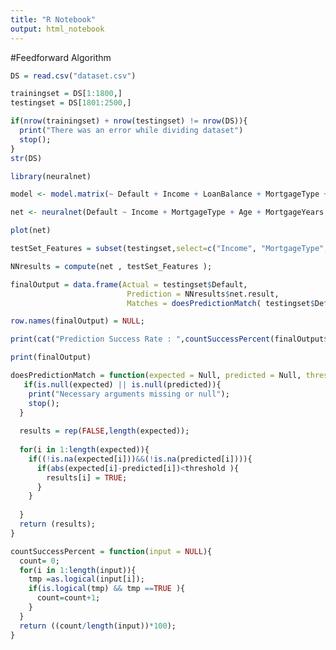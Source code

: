 ```yaml
---
title: "R Notebook"
output: html_notebook
---
```



#Feedforward Algorithm
```r
DS = read.csv("dataset.csv")

trainingset = DS[1:1800,]
testingset = DS[1801:2500,]

if(nrow(trainingset) + nrow(testingset) != nrow(DS)){
  print("There was an error while dividing dataset")
  stop();
}
str(DS)
```

```r
library(neuralnet)

model <- model.matrix(~ Default + Income + LoanBalance + MortgageType + Age + MortgageYears + InterestRate + LoanToValue + CreditRating, data = DS )

```

```r
net <- neuralnet(Default ~ Income + MortgageType + Age + MortgageYears + InterestRate + LoanToValue + CreditRating, data = model, hidden = 4, linear.output = F, lifesign = "minimal", threshold = 0.1)

plot(net)
```
```r
testSet_Features = subset(testingset,select=c("Income", "MortgageType", "Age", "MortgageYears", "InterestRate", "LoanToValue", "CreditRating"));
```

```r
NNresults = compute(net , testSet_Features );

finalOutput = data.frame(Actual = testingset$Default,
                          Prediction = NNresults$net.result,
                          Matches = doesPredictionMatch( testingset$Default, NNresults$net.result, 0.3));

row.names(finalOutput) = NULL;

print(cat("Prediction Success Rate : ",countSuccessPercent(finalOutput$Matches)));

print(finalOutput)
```
```r
doesPredictionMatch = function(expected = Null, predicted = Null, threshold = 0.3){
   if(is.null(expected) || is.null(predicted)){
    print("Necessary arguments missing or null");
    stop();
  }
  
  results = rep(FALSE,length(expected));
  
  for(i in 1:length(expected)){
    if((!is.na(expected[i]))&&(!is.na(predicted[i]))){  
      if(abs(expected[i]-predicted[i])<threshold ){
        results[i] = TRUE;
      }
    }
      
  }
  return (results);
}
```

```r
countSuccessPercent = function(input = NULL){
  count= 0;
  for(i in 1:length(input)){
    tmp =as.logical(input[i]); 
    if(is.logical(tmp) && tmp ==TRUE ){
      count=count+1;
    }
  }
  return ((count/length(input))*100);  
}
```
